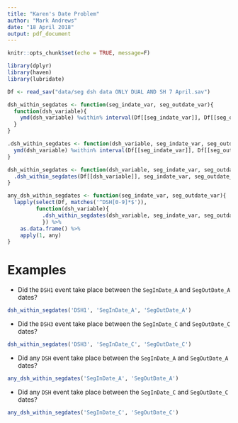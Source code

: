 ```yaml
---
title: "Karen's Date Problem"
author: "Mark Andrews"
date: "18 April 2018"
output: pdf_document
---
```


```r
knitr::opts_chunk$set(echo = TRUE, message=F)
```

```r
library(dplyr)
library(haven)
library(lubridate)

Df <- read_sav("data/seg dsh data ONLY DUAL AND SH 7 April.sav")

dsh_within_segdates <- function(seg_indate_var, seg_outdate_var){
  function(dsh_variable){
    ymd(dsh_variable) %within% interval(Df[[seg_indate_var]], Df[[seg_outdate_var]])
  }
}

.dsh_within_segdates <- function(dsh_variable, seg_indate_var, seg_outdate_var){
  ymd(dsh_variable) %within% interval(Df[[seg_indate_var]], Df[[seg_outdate_var]])
}

dsh_within_segdates <- function(dsh_variable, seg_indate_var, seg_outdate_var){
  .dsh_within_segdates(Df[[dsh_variable]], seg_indate_var, seg_outdate_var)
}

any_dsh_within_segdates <- function(seg_indate_var, seg_outdate_var){
  lapply(select(Df, matches('^DSH[0-9]*$')), 
         function(dsh_variable){
           .dsh_within_segdates(dsh_variable, seg_indate_var, seg_outdate_var)
           }) %>% 
    as.data.frame() %>% 
    apply(1, any)
}

```

# Examples 

* Did the `DSH1` event take place between the `SegInDate_A` and `SegOutDate_A` dates?
```r
dsh_within_segdates('DSH1', 'SegInDate_A', 'SegOutDate_A')
```

* Did the `DSH3` event take place between the `SegInDate_C` and `SegOutDate_C` dates?
```r
dsh_within_segdates('DSH3', 'SegInDate_C', 'SegOutDate_C')
```

* Did any `DSH` event take place between the `SegInDate_A` and `SegOutDate_A` dates?
```r
any_dsh_within_segdates('SegInDate_A', 'SegOutDate_A')
```


* Did any `DSH` event take place between the `SegInDate_C` and `SegOutDate_C` dates?
```r
any_dsh_within_segdates('SegInDate_C', 'SegOutDate_C')
```


